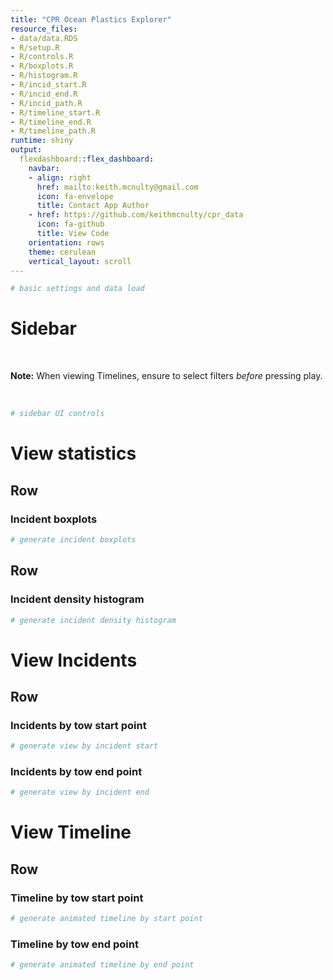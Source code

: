 ```yaml
---
title: "CPR Ocean Plastics Explorer"
resource_files:
- data/data.RDS
- R/setup.R
- R/controls.R
- R/boxplots.R
- R/histogram.R
- R/incid_start.R
- R/incid_end.R
- R/incid_path.R
- R/timeline_start.R
- R/timeline_end.R
- R/timeline_path.R
runtime: shiny
output:
  flexdashboard::flex_dashboard:
    navbar:
    - align: right
      href: mailto:keith.mcnulty@gmail.com
      icon: fa-envelope
      title: Contact App Author
    - href: https://github.com/keithmcnulty/cpr_data
      icon: fa-github
      title: View Code
    orientation: rows
    theme: cerulean
    vertical_layout: scroll
---
```


```r

# basic settings and data load

```






Sidebar {.sidebar data-width=300}
===============================================


<br>

<b>Note:</b> When viewing Timelines, ensure to select filters <i>before</i> pressing play.

<br>

``` r

# sidebar UI controls


```



View statistics
===============================================

Row
---------------------------------------

### Incident boxplots

``` r

# generate incident boxplots

```


Row
--------------------------------------

### Incident density histogram

``` r

# generate incident density histogram

```



View Incidents
===============================================


Row {.tabset .tabset-fade data-height=700}
-----------------------------------------------

### Incidents by tow start point

``` r

# generate view by incident start

```

### Incidents by tow end point

``` r

# generate view by incident end

```




View Timeline 
===============================================



Row {.tabset .tabset-fade data-height=700}
-----------------------------------------------

### Timeline by tow start point

``` r

# generate animated timeline by start point

```


### Timeline by tow end point

``` r

# generate animated timeline by end point

```



